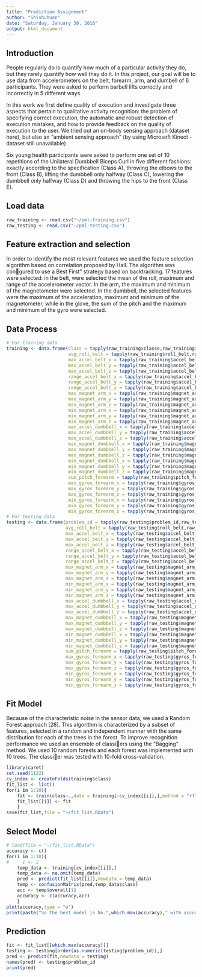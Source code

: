 ```yaml
---
title: "Prediction Assignment"
author: "Shishuhuan"
date: "Saturday, January 30, 2016"
output: html_document
---
```

## Introduction
People regularly do is quantify how much of a particular activity they do, but they rarely quantify how well they do it. In this project, our goal will be to use data from accelerometers on the belt, forearm, arm, and dumbell of 6 participants. They were asked to perform barbell lifts correctly and incorrectly in 5 different ways.

In this work we first define quality of execution and investigate three aspects that pertain to qualitative activity recognition: the problem of specifying correct execution, the automatic and robust detection of execution mistakes, and how to provide feedback on the quality of execution to the user. We tried out an on-body sensing approach (dataset here), but also an "ambient sensing approach" (by using Microsoft Kinect - dataset still unavailable)

Six young health participants were asked to perform one set of 10 repetitions of the Unilateral Dumbbell Biceps Curl in five different fashions: exactly according to the specification (Class A), throwing the elbows to the front (Class B), lifting the dumbbell only halfway (Class C), lowering the dumbbell only halfway (Class D) and throwing the hips to the front (Class E).

## Load data
```r
raw_training <- read.csv("~/pml-training.csv")
raw_testing <- read.csv("~/pml-testing.csv")
```

## Feature extraction and selection
In order to identify the most relevant features we used the feature selection algorithm based on correlation proposed by Hall. The algorithm was congured to use a Best First" strategy based on backtracking. 17 features were selected: in the belt, were selected the mean of the roll, maximum and range of the accelerometer vector. In the arm, the maximum and minimum of the magnetometer were selected. In the dumbbell, the selected features were the maximum of the acceleration, maximum and minimum of the magnetometer, while in the glove, the sum of the pitch and the maximum and minimum of the gyro were selected.

## Data Process
```r
# For training data
training <- data.frame(class = tapply(raw_training$classe,raw_training$num_window,function(x) unique(as.character(x))),
                       avg_roll_belt = tapply(raw_training$roll_belt,raw_training$num_window,mean,na.rm=T),
                       max_accel_belt_x = tapply(raw_training$accel_belt_x,raw_training$num_window,max,na.rm=T),
                       max_accel_belt_y = tapply(raw_training$accel_belt_y,raw_training$num_window,max,na.rm=T),
                       max_accel_belt_z = tapply(raw_training$accel_belt_z,raw_training$num_window,max,na.rm=T),
                       range_accel_belt_x = tapply(raw_training$accel_belt_x,raw_training$num_window,function(x) diff(range(x,na.rm = T))),
                       range_accel_belt_y = tapply(raw_training$accel_belt_y,raw_training$num_window,function(x) diff(range(x,na.rm = T))),
                       range_accel_belt_z = tapply(raw_training$accel_belt_z,raw_training$num_window,function(x) diff(range(x,na.rm = T))),
                       max_magnet_arm_x = tapply(raw_training$magnet_arm_x,raw_training$num_window,max,na.rm=T),
                       max_magnet_arm_y = tapply(raw_training$magnet_arm_y,raw_training$num_window,max,na.rm=T),
                       max_magnet_arm_z = tapply(raw_training$magnet_arm_z,raw_training$num_window,max,na.rm=T),
                       min_magnet_arm_x = tapply(raw_training$magnet_arm_x,raw_training$num_window,min,na.rm=T),
                       min_magnet_arm_y = tapply(raw_training$magnet_arm_y,raw_training$num_window,min,na.rm=T),
                       min_magnet_arm_z = tapply(raw_training$magnet_arm_z,raw_training$num_window,min,na.rm=T),
                       max_accel_dumbbell_x = tapply(raw_training$accel_dumbbell_x,raw_training$num_window,max,na.rm=T),
                       max_accel_dumbbell_y = tapply(raw_training$accel_dumbbell_y,raw_training$num_window,max,na.rm=T),
                       max_accel_dumbbell_z = tapply(raw_training$accel_dumbbell_z,raw_training$num_window,max,na.rm=T),
                       max_magnet_dumbbell_x = tapply(raw_training$magnet_dumbbell_x,raw_training$num_window,max,na.rm=T),
                       max_magnet_dumbbell_y = tapply(raw_training$magnet_dumbbell_y,raw_training$num_window,max,na.rm=T),
                       max_magnet_dumbbell_z = tapply(raw_training$magnet_dumbbell_z,raw_training$num_window,max,na.rm=T),
                       min_magnet_dumbbell_x = tapply(raw_training$magnet_dumbbell_x,raw_training$num_window,min,na.rm=T),
                       min_magnet_dumbbell_y = tapply(raw_training$magnet_dumbbell_y,raw_training$num_window,min,na.rm=T),
                       min_magnet_dumbbell_z = tapply(raw_training$magnet_dumbbell_z,raw_training$num_window,min,na.rm=T),
                       sum_pitch_forearm = tapply(raw_training$pitch_forearm,raw_training$num_window,sum,na.rm=T),
                       max_gyros_forearm_x = tapply(raw_training$gyros_forearm_x,raw_training$num_window,max,na.rm=T),
                       max_gyros_forearm_y = tapply(raw_training$gyros_forearm_y,raw_training$num_window,max,na.rm=T),
                       max_gyros_forearm_z = tapply(raw_training$gyros_forearm_z,raw_training$num_window,max,na.rm=T),
                       min_gyros_forearm_x = tapply(raw_training$gyros_forearm_x,raw_training$num_window,min,na.rm=T),
                       min_gyros_forearm_y = tapply(raw_training$gyros_forearm_y,raw_training$num_window,min,na.rm=T),
                       min_gyros_forearm_z = tapply(raw_training$gyros_forearm_z,raw_training$num_window,min,na.rm=T))
# For testing data 
testing <- data.frame(problem_id = tapply(raw_testing$problem_id,raw_testing$num_window,function(x) unique(as.character(x))),
                      avg_roll_belt = tapply(raw_testing$roll_belt,raw_testing$num_window,mean,na.rm=T),
                      max_accel_belt_x = tapply(raw_testing$accel_belt_x,raw_testing$num_window,max,na.rm=T),
                      max_accel_belt_y = tapply(raw_testing$accel_belt_y,raw_testing$num_window,max,na.rm=T),
                      max_accel_belt_z = tapply(raw_testing$accel_belt_z,raw_testing$num_window,max,na.rm=T),
                      range_accel_belt_x = tapply(raw_testing$accel_belt_x,raw_testing$num_window,function(x) diff(range(x,na.rm = T))),
                      range_accel_belt_y = tapply(raw_testing$accel_belt_y,raw_testing$num_window,function(x) diff(range(x,na.rm = T))),
                      range_accel_belt_z = tapply(raw_testing$accel_belt_z,raw_testing$num_window,function(x) diff(range(x,na.rm = T))),
                      max_magnet_arm_x = tapply(raw_testing$magnet_arm_x,raw_testing$num_window,max,na.rm=T),
                      max_magnet_arm_y = tapply(raw_testing$magnet_arm_y,raw_testing$num_window,max,na.rm=T),
                      max_magnet_arm_z = tapply(raw_testing$magnet_arm_z,raw_testing$num_window,max,na.rm=T),
                      min_magnet_arm_x = tapply(raw_testing$magnet_arm_x,raw_testing$num_window,min,na.rm=T),
                      min_magnet_arm_y = tapply(raw_testing$magnet_arm_y,raw_testing$num_window,min,na.rm=T),
                      min_magnet_arm_z = tapply(raw_testing$magnet_arm_z,raw_testing$num_window,min,na.rm=T),
                      max_accel_dumbbell_x = tapply(raw_testing$accel_dumbbell_x,raw_testing$num_window,max,na.rm=T),
                      max_accel_dumbbell_y = tapply(raw_testing$accel_dumbbell_y,raw_testing$num_window,max,na.rm=T),
                      max_accel_dumbbell_z = tapply(raw_testing$accel_dumbbell_z,raw_testing$num_window,max,na.rm=T),
                      max_magnet_dumbbell_x = tapply(raw_testing$magnet_dumbbell_x,raw_testing$num_window,max,na.rm=T),
                      max_magnet_dumbbell_y = tapply(raw_testing$magnet_dumbbell_y,raw_testing$num_window,max,na.rm=T),
                      max_magnet_dumbbell_z = tapply(raw_testing$magnet_dumbbell_z,raw_testing$num_window,max,na.rm=T),
                      min_magnet_dumbbell_x = tapply(raw_testing$magnet_dumbbell_x,raw_testing$num_window,min,na.rm=T),
                      min_magnet_dumbbell_y = tapply(raw_testing$magnet_dumbbell_y,raw_testing$num_window,min,na.rm=T),
                      min_magnet_dumbbell_z = tapply(raw_testing$magnet_dumbbell_z,raw_testing$num_window,min,na.rm=T),
                      sum_pitch_forearm = tapply(raw_testing$pitch_forearm,raw_testing$num_window,sum,na.rm=T),
                      max_gyros_forearm_x = tapply(raw_testing$gyros_forearm_x,raw_testing$num_window,max,na.rm=T),
                      max_gyros_forearm_y = tapply(raw_testing$gyros_forearm_y,raw_testing$num_window,max,na.rm=T),
                      max_gyros_forearm_z = tapply(raw_testing$gyros_forearm_z,raw_testing$num_window,max,na.rm=T),
                      min_gyros_forearm_x = tapply(raw_testing$gyros_forearm_x,raw_testing$num_window,min,na.rm=T),
                      min_gyros_forearm_y = tapply(raw_testing$gyros_forearm_y,raw_testing$num_window,min,na.rm=T),
                      min_gyros_forearm_z = tapply(raw_testing$gyros_forearm_z,raw_testing$num_window,min,na.rm=T))
```

## Fit Model
Because of the characteristic noise in the sensor data, we used a Random Forest approach [28]. This algorithm is characterized by a subset of features, selected in a random and independent manner with the same distribution for each of the trees in the forest. To improve recognition performance we used an ensemble of classiers using the "Bagging" method. We used 10 random forests and each forest was implemented with 10 trees. The classier was tested with 10-fold cross-validation.
```r
library(caret)
set.seed(1122)
cv_index <- createFolds(training$class)
fit_list <- list()
for(i in 1:10){
    fit <- train(class~.,data = training[-cv_index[[i]],],method = "rf")
    fit_list[[i]] <- fit
    }
save(fit_list,file = "~/fit_list.RData")
```

## Select Model
```r
# load(file = "~/fit_list.RData")
accuracy <- c()
for(i in 1:10){
#     i <- 2
    temp_data <- training[cv_index[[i]],]
    temp_data <- na.omit(temp_data)
    pred <- predict(fit_list[[i]],newdata = temp_data)    
    temp <- confusionMatrix(pred,temp_data$class)
    acc <- temp$overall[1]
    accuracy <- c(accuracy,acc)
    }
plot(accuracy,type = "o")
print(paste("So the best model is No.",which.max(accuracy)," with accuracy ",max(accuracy),sep = ''))
```

## Prediction
```r
fit <- fit_list[[which.max(accuracy)]]
testing <- testing[order(as.numeric(testing$problem_id)),]
pred <- predict(fit,newdata = testing)
names(pred) <- testing$problem_id
print(pred)
```
